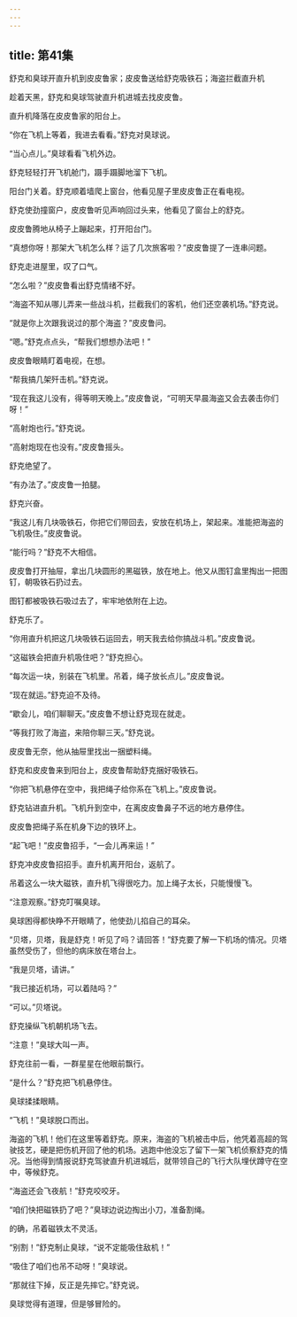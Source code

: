 ```yaml
---
---
---
```

title: 第41集
---




舒克和臭球开直升机到皮皮鲁家；皮皮鲁送给舒克吸铁石；海盗拦截直升机



趁着天黑，舒克和臭球驾驶直升机进城去找皮皮鲁。

直升机降落在皮皮鲁家的阳台上。

“你在飞机上等着，我进去看看。”舒克对臭球说。

“当心点儿。”臭球看看飞机外边。

舒克轻轻打开飞机舱门，蹑手蹑脚地溜下飞机。

阳台门关着。舒克顺着墙爬上窗台，他看见屋子里皮皮鲁正在看电视。

舒克使劲撞窗户，皮皮鲁听见声响回过头来，他看见了窗台上的舒克。

皮皮鲁腾地从椅子上蹦起来，打开阳台门。

“真想你呀！那架大飞机怎么样？运了几次旅客啦？”皮皮鲁提了一连串问题。

舒克走进屋里，叹了口气。

“怎么啦？”皮皮鲁看出舒克情绪不好。

“海盗不知从哪儿弄来一些战斗机，拦截我们的客机，他们还空袭机场。”舒克说。

“就是你上次跟我说过的那个海盗？”皮皮鲁问。

“嗯。”舒克点点头，“帮我们想想办法吧！”

皮皮鲁眼睛盯着电视，在想。

“帮我搞几架歼击机。”舒克说。

“现在我这儿没有，得等明天晚上。”皮皮鲁说，“可明天早晨海盗又会去袭击你们呀！”

“高射炮也行。”舒克说。

“高射炮现在也没有。”皮皮鲁摇头。

舒克绝望了。

“有办法了。”皮皮鲁一拍腿。

舒克兴奋。

“我这儿有几块吸铁石，你把它们带回去，安放在机场上，架起来。准能把海盗的飞机吸住。”皮皮鲁说。

“能行吗？”舒克不大相信。

皮皮鲁打开抽屉，拿出几块圆形的黑磁铁，放在地上。他又从图钉盒里掏出一把图钉，朝吸铁石扔过去。

图钉都被吸铁石吸过去了，牢牢地依附在上边。

舒克乐了。

“你用直升机把这几块吸铁石运回去，明天我去给你搞战斗机。”皮皮鲁说。

“这磁铁会把直升机吸住吧？”舒克担心。

“每次运一块，别装在飞机里。吊着，绳子放长点儿。”皮皮鲁说。

“现在就运。”舒克迫不及待。

“歇会儿，咱们聊聊天。”皮皮鲁不想让舒克现在就走。

“等我打败了海盗，来陪你聊三天。”舒克说。

皮皮鲁无奈，他从抽屉里找出一捆塑料绳。

舒克和皮皮鲁来到阳台上，皮皮鲁帮助舒克捆好吸铁石。

“你把飞机悬停在空中，我把绳子给你系在飞机上。”皮皮鲁说。

舒克钻进直升机。飞机升到空中，在离皮皮鲁鼻子不远的地方悬停住。

皮皮鲁把绳子系在机身下边的铁环上。

“起飞吧！”皮皮鲁招手，“一会儿再来运！”

舒克冲皮皮鲁招招手。直升机离开阳台，返航了。

吊着这么一块大磁铁，直升机飞得很吃力。加上绳子太长，只能慢慢飞。

“注意观察。”舒克叮嘱臭球。

臭球困得都快睁不开眼睛了，他使劲儿掐自己的耳朵。

“贝塔，贝塔，我是舒克！听见了吗？请回答！”舒克要了解一下机场的情况。贝塔虽然受伤了，但他的病床放在塔台上。

“我是贝塔，请讲。”

“我已接近机场，可以着陆吗？”

“可以。”贝塔说。

舒克操纵飞机朝机场飞去。

“注意！”臭球大叫一声。

舒克往前一看，一群星星在他眼前飘行。

“是什么？”舒克把飞机悬停住。

臭球揉揉眼睛。

“飞机！”臭球脱口而出。

海盗的飞机！他们在这里等着舒克。原来，海盗的飞机被击中后，他凭着高超的驾驶技艺，硬是把伤机开回了他的机场。逃跑中他没忘了留下一架飞机侦察舒克的情况。当他得到情报说舒克驾驶直升机进城后，就带领自己的飞行大队埋伏蹲守在空中，等候舒克。

“海盗还会飞夜航！”舒克咬咬牙。

“咱们快把磁铁扔了吧？”臭球边说边掏出小刀，准备割绳。

的确，吊着磁铁太不灵活。

“别割！”舒克制止臭球，“说不定能吸住敌机！”

“吸住了咱们也吊不动呀！”臭球说。

“那就往下掉，反正是先摔它。”舒克说。

臭球觉得有道理，但是够冒险的。